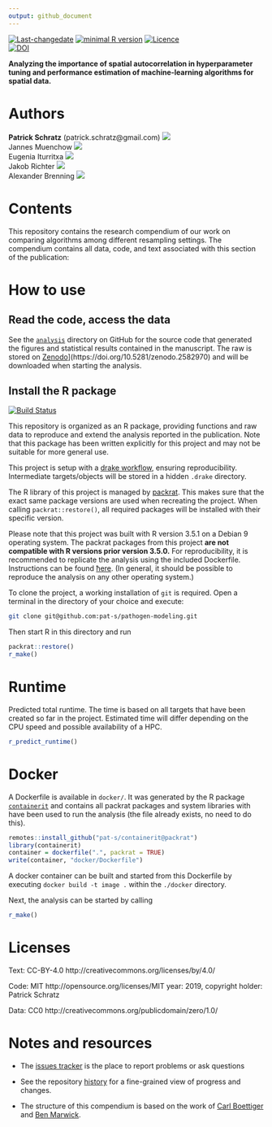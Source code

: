 ```yaml
---
output: github_document
---
```


[![Last-changedate](https://img.shields.io/badge/last%20change-`r gsub('-', '--', Sys.Date())`-brightgreen.svg)](https://github.com/pat-s/pathogen-modeling/commits/master) [![minimal R version](https://img.shields.io/badge/R%3E%3D-3.5.0-brightgreen.svg)](https://cran.r-project.org/)   [![Licence](https://img.shields.io/github/license/mashape/apistatus.svg)](http://choosealicense.com/licenses/mit/)  
[![DOI](https://zenodo.org/badge/DOI/10.5281/zenodo.2582970.svg)](https://doi.org/10.5281/zenodo.2582970)

**Analyzing the importance of spatial autocorrelation in hyperparameter tuning and performance estimation of machine-learning algorithms for spatial data.**

# Authors

**Patrick Schratz** (patrick.schratz@gmail.com) [![](https://orcid.org/sites/default/files/images/orcid_16x16.png)](http://orcid.org/0000-0003-0748-6624)    
Jannes Muenchow [![](https://orcid.org/sites/default/files/images/orcid_16x16.png)](http://orcid.org/0000-0001-7834-4717)   
Eugenia Iturritxa [![](https://orcid.org/sites/default/files/images/orcid_16x16.png)](http://orcid.org/0000-0002-0577-3315)   
Jakob Richter [![](https://orcid.org/sites/default/files/images/orcid_16x16.png)](http://orcid.org/0000-0003-4481-5554)  
Alexander Brenning [![](https://orcid.org/sites/default/files/images/orcid_16x16.png)](http://orcid.org/0000-0001-6640-679X) 

# Contents

This repository contains the research compendium of our work on comparing algorithms among different resampling settings. 
The compendium contains all data, code, and text associated with this section of the publication:

# How to use

## Read the code, access the data

See the [`analysis`](https://github.com/pat-s/pathogen-modeling/tree/master/analysis) directory on GitHub for the source code that generated the figures and statistical results contained in the manuscript.
The raw is stored on [Zenodo](https://zenodo.org/badge/DOI/10.5281/zenodo.2582970.svg)](https://doi.org/10.5281/zenodo.2582970) and will be downloaded when starting the analysis. 

## Install the R package

[![Build Status](https://travis-ci.org/pat-s/pathogen-modeling.svg?branch=master)](https://travis-ci.org/pat-s/pathogen-modeling)

This repository is organized as an R package, providing functions and raw data to reproduce and extend the analysis reported in the publication. 
Note that this package has been written explicitly for this project and may not be suitable for more general use. 

This project is setup with a [drake workflow](https://github.com/ropensci/drake), ensuring reproducibility.
Intermediate targets/objects will be stored in a hidden `.drake` directory.

The R library of this project is managed by [packrat](https://rstudio.github.io/packrat/).
This makes sure that the exact same package versions are used when recreating the project.
When calling `packrat::restore()`, all required packages will be installed with their specific version.

Please note that this project was built with R version 3.5.1 on a Debian 9 operating system.
The packrat packages from this project **are not compatible with R versions prior version 3.5.0.**
For reproducibility, it is recommended to replicate the analysis using the included Dockerfile.
Instructions can be found [ħere](https://github.com/pat-s/pathogen-modeling#docker).
(In general, it should be possible to reproduce the analysis on any other operating system.)

To clone the project, a working installation of `git` is required.
Open a terminal in the directory of your choice and execute:

```sh
git clone git@github.com:pat-s/pathogen-modeling.git
```

Then start R in this directory and run

```r
packrat::restore()
r_make()
```

# Runtime

Predicted total runtime.
The time is based on all targets that have been created so far in the project.
Estimated time will differ depending on the CPU speed and possible availability of a HPC.

```r
r_predict_runtime()
```

# Docker

A Dockerfile is available in `docker/`.
It was generated by the R package [`containerit`](https://github.com/o2r-project/containerit) and contains all packrat packages and system libraries with have been used to run the analysis (the file already exists, no need to do this). 

```r
remotes::install_github("pat-s/containerit@packrat")
library(containerit)
container = dockerfile(".", packrat = TRUE)
write(container, "docker/Dockerfile")
```

A docker container can be built and started from this Dockerfile by executing `docker build -t image .` within the `./docker` directory.

Next, the analysis can be started by calling

```r
r_make()
```

# Licenses

Text: CC-BY-4.0 http://creativecommons.org/licenses/by/4.0/

Code: MIT http://opensource.org/licenses/MIT year: 2019, copyright holder: Patrick Schratz

Data: CC0 http://creativecommons.org/publicdomain/zero/1.0/ 

# Notes and resources 

* The [issues tracker](https://github.com/pat-s/pathogen-modeling/issues) is the place to report problems or ask questions  

* See the repository [history](https://github.com/pat-s/pathogen-modeling/commits/master) for a fine-grained view of progress and changes.

* The structure of this compendium is based on the work of [Carl Boettiger](http://www.carlboettiger.info/) and [Ben Marwick](https://github.com/benmarwick).
